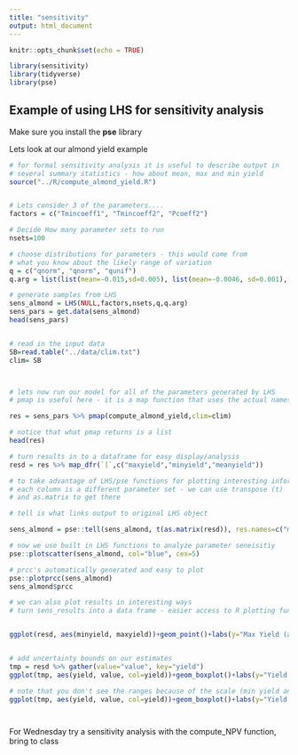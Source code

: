 ```yaml
---
title: "sensitivity"
output: html_document
---
```


```r
knitr::opts_chunk$set(echo = TRUE)

library(sensitivity)
library(tidyverse)
library(pse)

```

## Example of using LHS for sensitivity analysis

Make sure you install the **pse** library


Lets look at our almond yield example

```r

# for formal sensitivity analysis it is useful to describe output in
# several summary statistics - how about mean, max and min yield
source("../R/compute_almond_yield.R")


# Lets consider 3 of the parameters....
factors = c("Tmincoeff1", "Tmincoeff2", "Pcoeff2")

# Decide How many parameter sets to run
nsets=100

# choose distributions for parameters - this would come from
# what you know about the likely range of variation
q = c("qnorm", "qnorm", "qunif")
q.arg = list(list(mean=-0.015,sd=0.005), list(mean=-0.0046, sd=0.001), list(min=0.00429, max=0.00431))

# generate samples from LHS
sens_almond = LHS(NULL,factors,nsets,q,q.arg)
sens_pars = get.data(sens_almond)
head(sens_pars)


# read in the input data
SB=read.table("../data/clim.txt")
clim= SB



# lets now run our model for all of the parameters generated by LHS
# pmap is useful here - it is a map function that uses the actual names of input parameters

res = sens_pars %>% pmap(compute_almond_yield,clim=clim)

# notice that what pmap returns is a list 
head(res)

# turn results in to a dataframe for easy display/analysis
resd = res %>% map_dfr(`[`,c("maxyield","minyield","meanyield"))

# to take advantage of LHS/pse functions for plotting interesting information we can send results back - results need to be in a matrix
# each column is a different parameter set - we can use transpose (t)
# and as.matrix to get there

# tell is what links output to original LHS object

sens_almond = pse::tell(sens_almond, t(as.matrix(resd)), res.names=c("maxyield","minyield","meanyield"))

# now we use built in LHS functions to analyze parameter seneisitiy
pse::plotscatter(sens_almond, col="blue", cex=5)

# prcc's automatically generated and easy to plot
pse::plotprcc(sens_almond)
sens_almond$prcc

# we can also plot results in interesting ways
# turn sens_results into a data frame - easier access to R plotting functions


ggplot(resd, aes(minyield, maxyield))+geom_point()+labs(y="Max Yield (as anomoly)", "Min Yield (as anomoly")


# add uncertainty bounds on our estimates
tmp = resd %>% gather(value="value", key="yield")
ggplot(tmp, aes(yield, value, col=yield))+geom_boxplot()+labs(y="Yield (as anomoly)")

# note that you don't see the ranges because of the scale (min yield anomoly much smaller than max) - here's a more informative way to graph
ggplot(tmp, aes(yield, value, col=yield))+geom_boxplot()+labs(y="Yield (as anomoly)")+facet_wrap(~yield, scales="free" )




```

For Wednesday try a sensitivity analysis with the compute_NPV function, bring to class



